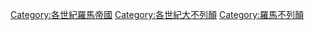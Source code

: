 [[Category:各世紀羅馬帝國|Category:各世紀羅馬帝國]]
[[Category:各世紀大不列顛|Category:各世紀大不列顛]]
[[Category:羅馬不列顛|Category:羅馬不列顛]]
